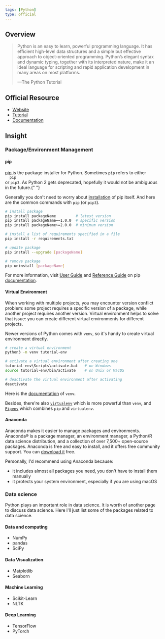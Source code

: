 ```yaml
---
tags: [Python]
type: official
---
```



## Overview

<blockquote class="overview" cite="https://docs.python.org/3/tutorial/index.html">

Python is an easy to learn, powerful programming language. It has efficient high-level data structures and a simple but effective approach to object-oriented programming. Python’s elegant syntax and dynamic typing, together with its interpreted nature, make it an ideal language for scripting and rapid application development in many areas on most platforms.

<footer>&mdash;The Python Tutorial</footer>
</blockquote>

## Official Resource

- [Website](https://www.python.org)
- [Tutorial](https://docs.python.org/3/tutorial/index.html)
- [Documentation](https://docs.python.org/3/index.html)

## Insight

### Package/Environment Management

#### pip

<a href="https://pip.pypa.io/en/stable/" target="_blank" rel="noreferrer">
  pip
</a> is the package installer for Python. Sometimes <code>pip</code> refers to either <code>
  pip
</code> or <code>pip3</code>. As Python 2 gets deprecated, hopefully it would
not be ambiguous in the future.{" "}

Generally you don't need to worry about <a href="https://pip.pypa.io/en/stable/installing/" target="_blank" rel="noreferrer">installation</a> of pip itself. And here are the common commands with <code>pip</code> (or <code>pip3</code>).

```bash
# install package
pip install packageName         # latest version
pip install packageName==1.0.0  # specific version
pip install packageName>=2.0.0  # minimum version

# install a list of requirements specified in a file
pip install -r requirements.txt

# update package
pip install --upgrade [packageName]

# remove package
pip uninstall [packageName]
```

For more information, visit <a href="https://pip.pypa.io/en/stable/user_guide/" target="_blank" rel="noreferrer">User Guide</a> and <a href="https://pip.pypa.io/en/stable/reference/" target="_blank" rel="noreferrer">Reference Guide</a> on pip <a href="https://pip.pypa.io/en/stable/" target="_blank" rel="noreferrer">documentation</a>.

#### Virtual Environment

When working with multiple projects, you may encounter version conflict problem: some project requires a specific version of a package, while another project requires another version. Virtual environment helps to solve that issue: you can create different virtual environments for different projects.

Newer versions of Python comes with `venv`, so it's handy to create virtual environment directly.

```bash
# create a virtual environment
python3 -m venv tutorial-env

# activate a virtual environment after creating one
tutorial-env\Scripts\activate.bat   # on Windows
source tutorial-env/bin/activate    # on Unix or MacOS

# deactivate the virtual environment after activating
deactivate
```

Here is the <a href="https://docs.python.org/3/library/venv.html" target="_blank" rel="noreferrer">documentation</a> of `venv`.

Besides, there're also <code><a href="https://virtualenv.pypa.io/en/stable/" target="_blank" rel="noreferrer">virtualenv</a></code> which is more powerful than `venv`, and <code><a href="https://pipenv.pypa.io/en/latest/" target="_blank" rel="noreferrer">Pipenv</a></code> which combines `pip` and `virtualenv`.

#### Anaconda

Anaconda makes it easier to manage packages and environments. Anaconda® is a package manager, an environment manager, a Python/R data science distribution, and a collection of over 7,500+ open-source packages. Anaconda is free and easy to install, and it offers free community support. You can <a href="https://www.anaconda.com/products/individual" target="_blank" rel="noreferrer">download it</a> free.

Personally, I'd recommend using Anaconda because:

- it includes almost all packages you need, you don't have to install them manually
- it protects your system environment, especially if you are using macOS

### Data science

Python plays an important role in data science. It is worth of another page to discuss data science. Here I'll just list some of the packages related to data science.

#### Data and computing

- NumPy
- pandas
- SciPy

#### Data Visualization

- Matplotlib
- Seaborn

#### Machine Learning

- Scikit-Learn
- NLTK

#### Deep Learning

- TensorFlow
- PyTorch
